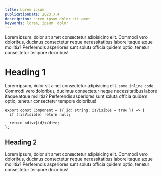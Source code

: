 ```yaml
---
title: Lorem ipsum
publicationDate: 2023,3,4
description: Lorem ipsum dolor sit amet
keywords: lorem, ipsum, dolor
---
```


Lorem ipsum, dolor sit amet consectetur adipisicing elit. Commodi vero doloribus, ducimus consectetur neque necessitatibus labore itaque atque mollitia? Perferendis asperiores sunt soluta officia quidem optio, tenetur consectetur tempore doloribus!

# Heading 1

Lorem ipsum, dolor sit amet consectetur adipisicing elit. `some inline code` Commodi vero doloribus, ducimus consectetur neque necessitatibus labore itaque atque mollitia? Perferendis asperiores sunt soluta officia quidem optio, tenetur consectetur tempore doloribus!

<div className="relative">
  <CodeTitle iconName="typescript_react" title="path/to/my/file.tsx" />

```tsx showLineNumbers /id/#b /isVisible/#y /null/#m
export const Component = ({ id: string, isVisible = true }) => {
  if (!isVisible) return null;

  return <div>{id}</div>;
};
```

</div>

## Heading 2

Lorem ipsum, dolor sit amet consectetur adipisicing elit. Commodi vero doloribus, ducimus consectetur neque necessitatibus labore itaque atque mollitia? Perferendis asperiores sunt soluta officia quidem optio, tenetur consectetur tempore doloribus!
